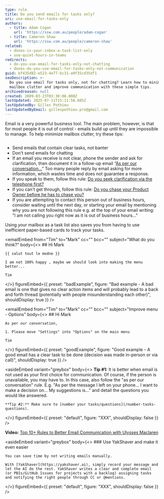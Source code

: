 ```yaml
---
type: rule
title: Do you send emails for tasks only?
uri: use-email-for-tasks-only
authors:
  - title: Adam Cogan
    url: 'https://ssw.com.au/people/adam-cogan'
  - title: Cameron Shaw
    url: 'https://ssw.com.au/people/cameron-shaw'
related:
  - dones-is-your-inbox-a-task-list-only
  - use-quiet-hours-in-teams
redirects:
  - do-you-use-email-for-tasks-only-not-chatting
  - dones-do-you-use-email-for-tasks-only-not-communication
guid: bf435d82-e523-4e77-bc31-a9f35cd35df1
seoDescription: >-
  Do you use email for tasks only, not for chatting? Learn how to minimize
  mailbox clutter and improve communication with these simple tips.
archivedreason: null
created: 2009-03-23T03:30:08.000Z
lastUpdated: 2025-07-11T15:11:58.885Z
lastUpdatedBy: Gilles Pothieu
lastUpdatedByEmail: gillespothieu.pro@gmail.com
---
```


Email is a very powerful business tool. The main problem, however, is that for most people it is out of control - emails build up until they are impossible to manage. To help minimize mailbox clutter, try these tips:

```javascript
```

* Send emails that contain clear tasks, not banter
* Don't send emails for chatting
* If an email you receive is not clear, phone the sender and ask for clarification, then document it in a follow-up email “[As per our conversation...](/as-per-our-conversation-emails)” Too many people reply by email asking for more information, which wastes time and does not guarantee a response.
* If you speak to them, follow this rule: [Do you seek clarification via the telephone first?](/do-you-seek-clarification-via-the-telephone-first)
* If you can't get through, follow this rule: [Do you chase your Product Owner before he has to chase you?](/chase-the-product-owner-for-clarification)
* If you are attempting to contact this person out of business hours, consider waiting until the next day, or starting your email by mentioning why you are not following this rule e.g. at the top of your email writing:\
  "I am not calling you right now as it is out of business hours..."

Using your mailbox as a task list also saves you from having to use inefficient paper-based cards to track your tasks.

<emailEmbed
  from="Tim"
  to="Mark"
  cc=""
  bcc=""
  subject="What do you think?"
  body={<>
    ## Hi Mark
    
    {{ salut tout le modne }}
    
    I am not 100% happy , maybe we should look into making the menu better...
    
    Tim
  </>}
  figureEmbed={{
    preset: "badExample",
    figure:
      "Bad example - A bad email is one that gives no clear action items and will probably lead to a back and forth thread (potentially with people misunderstanding each other)",
    shouldDisplay: true
  }}
/>

<emailEmbed
  from="Tim"
  to="Mark"
  cc=""
  bcc=""
  subject="Improve menu - Options"
  body={<>
    ## Hi Mark
    
    As per our conversation,
    
    1. Please move "Settings" into "Options" on the main menu
    
    Tim
  </>}
  figureEmbed={{
    preset: "goodExample",
    figure:
      "Good example - A good email has a clear task to be done (decision was made in-person or via call)",
    shouldDisplay: true
  }}
/>

<asideEmbed
  variant="greybox"
  body={<>
    **Tip #1:** It is better when email is not used as your first choice for communication. Of course, if the person is unavailable, you may have to. In this case, also follow the "as per our conversation" rule. E.g. "As per the message I left on your phone... I want to make a decision on... My suggestions is..." and detail the questions you would like answered.
    
    **Tip #2:** Make sure to [number your tasks/questions](/number-tasks-questions).
  </>}
  figureEmbed={{ preset: "default", figure: "XXX", shouldDisplay: false }}
/>

**Video:** [Top 10+ Rules to Better Email Communication with Ulysses Maclaren](https://www.youtube.com/watch?v=LAqRokqq4jI)

<asideEmbed
  variant="greybox"
  body={<>
    ### Use YakShaver and make it even easier
    
    You can save time by not writing emails manually.
    
    With [YakShaver](https://yakshaver.ai), simply record your message and let the AI do the rest. YakShaver writes a clear and complete email (or PBIs/GitHub Issues for projects with a backlog) assigning tasks and notifying the right people through CC or @mentions.
  </>}
  figureEmbed={{ preset: "default", figure: "XXX", shouldDisplay: false }}
/>
